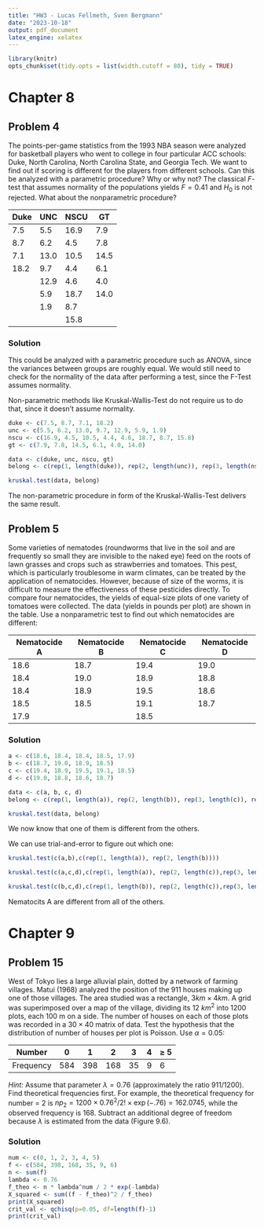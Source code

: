 ```yaml
---
title: "HW3 - Lucas Fellmeth, Sven Bergmann"
date: "2023-10-18"
output: pdf_document
latex_engine: xelatex
---
```


```r
library(knitr)
opts_chunk$set(tidy.opts = list(width.cutoff = 80), tidy = TRUE)
```

# Chapter 8

## Problem 4

The points-per-game statistics from the 1993 NBA season were analyzed for basketball players who went to college in four particular ACC schools:
Duke, North Carolina, North Carolina State, and Georgia Tech.
We want to find out if scoring is different for the players from different schools.
Can this be analyzed with a parametric procedure?
Why or why not?
The classical $F$-test that assumes normality of the populations yields $F = 0.41$ and $H_0$ is not rejected.
What about the nonparametric procedure?

| Duke | UNC  | NSCU | GT   |
|------|------|------|------|
| 7.5  | 5.5  | 16.9 | 7.9  |
| 8.7  | 6.2  | 4.5  | 7.8  |
| 7.1  | 13.0 | 10.5 | 14.5 |
| 18.2 | 9.7  | 4.4  | 6.1  |
|      | 12.9 | 4.6  | 4.0  |
|      | 5.9  | 18.7 | 14.0 |
|      | 1.9  | 8.7  |      |
|      |      | 15.8 |      |

### Solution

This could be analyzed with a parametric procedure such as ANOVA, since the variances between
groups are roughly equal. We would still need to check for the normality of the
data after performing a test, since the F-Test assumes normality.

Non-parametric methods like Kruskal-Wallis-Test do not require us to do that, since it doesn't assume normality.

```r
duke <- c(7.5, 8.7, 7.1, 18.2)
unc <- c(5.5, 6.2, 13.0, 9.7, 12.9, 5.9, 1.9)
nscu <- c(16.9, 4.5, 10.5, 4.4, 4.6, 18.7, 8.7, 15.8)
gt <- c(7.9, 7.8, 14.5, 6.1, 4.0, 14.0)

data <- c(duke, unc, nscu, gt)
belong <- c(rep(1, length(duke)), rep(2, length(unc)), rep(3, length(nscu)), rep(4, length(gt)))

kruskal.test(data, belong)
```

The non-parametric procedure in form of the Kruskal-Wallis-Test delivers the same result.


## Problem 5

Some varieties of nematodes (roundworms that live in the soil and are frequently so small they are invisible to the naked eye) feed on the roots of lawn grasses and crops such as strawberries and tomatoes.
This pest, which is particularly troublesome in warm climates, can be treated by the application of nematocides.
However, because of size of the worms, it is difficult to measure the effectiveness of these pesticides directly.
To compare four nematocides, the yields of equal-size plots of one variety of tomatoes were collected.
The data (yields in pounds per plot) are shown in the table.
Use a nonparametric test to find out which nematocides are different:


| Nematocide A | Nematocide B | Nematocide C | Nematocide D |
|--------------|--------------|--------------|--------------|
| 18.6         | 18.7         | 19.4         | 19.0         |
| 18.4         | 19.0         | 18.9         | 18.8         |
| 18.4         | 18.9         | 19.5         | 18.6         |
| 18.5         | 18.5         | 19.1         | 18.7         |
| 17.9         |              | 18.5         |              |

### Solution
```r
a <- c(18.6, 18.4, 18.4, 18.5, 17.9)
b <- c(18.7, 19.0, 18.9, 18.5)
c <- c(19.4, 18.9, 19.5, 19.1, 18.5)
d <- c(19.0, 18.8, 18.6, 18.7)

data <- c(a, b, c, d)
belong <- c(rep(1, length(a)), rep(2, length(b)), rep(3, length(c)), rep(4, length(d)))

kruskal.test(data, belong)
```

We now know that one of them is different from the others.


We can use trial-and-error to figure out which one:


```r
kruskal.test(c(a,b),c(rep(1, length(a)), rep(2, length(b))))

kruskal.test(c(a,c,d),c(rep(1, length(a)), rep(2, length(c)),rep(3, length(d))))

kruskal.test(c(b,c,d),c(rep(1, length(b)), rep(2, length(c)),rep(3, length(d))))

```

Nematocits A are different from all of the others.

# Chapter 9

## Problem 15

West of Tokyo lies a large alluvial plain, dotted by a network of farming villages.
Matui (1968) analyzed the position of the 911 houses making up one of those villages.
The area studied was a rectangle, $3 km \times 4 km$.
A grid was superimposed over a map of the village, dividing its 12 $km^2$ into 1200 plots, each 100 m on a side.
The number of houses on each of those plots was recorded in a $30 \times 40$ matrix of data.
Test the hypothesis that the distribution of number of houses per plot is Poisson.
Use $\alpha = 0.05$:

| Number    | 0   | 1   | 2   | 3  | 4 | $\geq$ 5 |
|-----------|-----|-----|-----|----|---|----------|
| Frequency | 584 | 398 | 168 | 35 | 9 | 6        |

*Hint:*
Assume that parameter $\lambda = 0.76$ (approximately the ratio 911/1200).
Find theoretical frequencies first.
For example, the theoretical frequency for number = 2 is $np_2 = 1200 \times 0.76^2/2! \times \exp{(-.76)} = 162.0745$, while the observed frequency is 168.
Subtract an additional degree of freedom because $\lambda$ is estimated from the data (Figure 9.6).

### Solution
```r
num <- c(0, 1, 2, 3, 4, 5)
f <- c(584, 398, 168, 35, 9, 6)
n <- sum(f)
lambda <- 0.76
f_theo <- n * lambda^num / 2 * exp(-lambda)
X_squared <- sum((f - f_theo)^2 / f_theo)
print(X_squared)
crit_val <- qchisq(p=0.05, df=length(f)-1)
print(crit_val)
```
